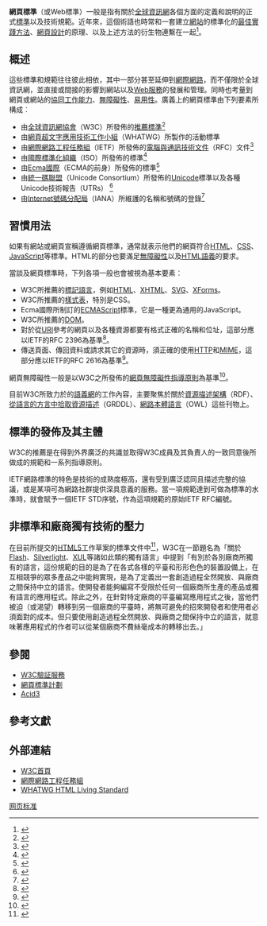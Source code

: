 '''網頁標準'''（或Web標準）一般是指有關於[[全球資訊網|全球資訊網]]各個方面的定義和說明的正式[[網路標準|標準]]以及技術規範。近年來，這個術語也時常和一套建立[[網站|網站]]的標準化的[[最佳實踐|最佳實踐方法]]、[[網頁設計|網頁設計]]的原理、以及上述方法的衍生物連繫在一起<ref>{{cite web | url=http://www.webstandards.org/about/mission/ | title=Mission - Web Standards Project | publisher=WaSP | accessdate=2009-01-19 | archive-date=2012-03-31 | archive-url=https://www.webcitation.org/66ZAMHKq1?url=http://www.webstandards.org/about/mission/ | dead-url=yes }}</ref>。

==概述==
這些標準和規範往往彼此相依，其中一部分甚至延伸到[[網際網路|網際網路]]，而不僅限於全球資訊網，並直接或間接的影響到網站以及[[Web服務|Web服務]]的發展和管理。同時也考量到網頁或網站的[[協同工作能力|協同工作能力]]、[[網頁親和力|無障礙性]]、[[易用性|易用性]]。廣義上的網頁標準由下列要素所構成︰
* 由[[全球資訊網協會|全球資訊網協會]]（W3C）所發佈的[[W3C推薦標準|推薦標準]]<ref>{{cite web | url=http://www.w3.org/TR/#Recommendations | title=W3C Technical Reports and Publications | publisher=W3C | accessdate=2009-01-19 | archive-date=2018-07-15 | archive-url=https://web.archive.org/web/20180715045533/http://www.w3.org/TR/#Recommendations | dead-url=no }}</ref>
* 由[[網頁超文字應用技術工作小組|網頁超文字應用技術工作小組]]（WHATWG）所製作的活動標準
* 由[[網際網路工程任務組|網際網路工程任務組]]（IETF）所發佈的[[RFC|電腦與通訊技術文件]]（RFC）文件<ref>{{cite web | url=http://www.ietf.org/rfc.html | title=IETF RFC page | publisher=IETF | accessdate=2009-01-19 | archive-url=https://web.archive.org/web/20090202124230/http://www.ietf.org/rfc.html | archive-date=2009-02-02 | dead-url=yes }}</ref>
* 由[[國際標準化組織|國際標準化組織]]（ISO）所發佈的標準<ref>{{cite web | url=http://www.iso.org/iso/search.htm?qt=world+wide+web&published=on&active_tab=standards |title=Search for World Wide Web in ISO standards | publisher=ISO | accessdate=2009-01-19}}</ref>
* 由[[Ecma_International|Ecma國際]]（ECMA的前身）所發佈的標準<ref>{{cite web | url=http://www.ecma-international.org/publications/index.html | title=Ecma formal publications | publisher=Ecma | accessdate=2009-01-19 | archive-date=2017-12-27 | archive-url=https://web.archive.org/web/20171227133707/http://www.ecma-international.org/publications/index.html | dead-url=no }}</ref>
* 由[[統一碼聯盟|統一碼聯盟]]（Unicode Consortium）所發佈的[[Unicode|Unicode]]標準以及各種Unicode技術報告（UTRs） <ref>{{cite web | url=http://www.unicode.org/reports/index.html | title=Unicode Technical Reports | publisher=Unicode Consortium | accessdate=2009-01-19}}</ref>
* 由[[IANA|Internet號碼分配局]]（IANA）所維護的名稱和號碼的登錄<ref>{{cite web | url=http://www.iana.org/ | title=IANA home page | publisher=IANA | accessdate=2009-01-19 | archive-url=https://web.archive.org/web/20170920185613/http://www.iana.org/ | archive-date=2017-09-20 | dead-url=yes }}</ref>

==習慣用法==
如果有網站或網頁宣稱遵循網頁標準，通常就表示他們的網頁符合[[HTML|HTML]]、[[CSS|CSS]]、[[JavaScript|JavaScript]]等標準。HTML的部分也要滿足[[網頁親和力|無障礙性]]以及[[HTML|HTML語義]]的要求。

當談及網頁標準時，下列各項一般也會被視為基本要素︰
* W3C所推薦的[[標記語言|標記語言]]，例如[[HTML|HTML]]、[[XHTML|XHTML]]、[[SVG|SVG]]、[[XForms|XForms]]。
* W3C所推薦的[[樣式表|樣式表]]，特別是CSS。
* Ecma國際所制訂的[[ECMAScript|ECMAScript]]標準，它是一種更為通用的JavaScript。
* W3C所推薦的[[DOM|DOM]]。
* 對於從[[URI|URI]]參考的網頁以及各種資源都要有格式正確的名稱和位址，這部分應以IETF的<nowiki>RFC 2396</nowiki>為基準<ref>{{cite IETF
| title       = Uniform Resource Identifiers (URI): Generic Syntax
| rfc         = 2396
| last1       = Berners-Lee
| first1      = Tim
| authorlink1 = Tim Berners-Lee
| last2       = Fielding
| first2      = Roy T.
| last3       = Masinter
| first3      = Larry
| authorlink3 = 
| year        = 1998
| month       = August
| publisher   = [[Internet_Engineering_Task_Force|IETF]]
| accessdate  = 2009-10-27
}}</ref>。
* 傳送頁面、傳回資料或請求其它的資源時，須正確的使用[[HTTP|HTTP]]和[[MIME|MIME]]，這部分應以IETF的<nowiki>RFC 2616</nowiki>為基準<ref>{{cite IETF
| title       = Hypertext Transfer Protocol -- HTTP/1.1
| rfc         = 2616
| last1       = Fielding
| first1      = Roy T.
| authorlink1 = 
| last2       = Gettys
| first2      = James
| authorlink2 = 
| last3       = Mogul
| first3      = Jeffrey C.
| authorlink3 = 
| last4       = Nielsen
| first4      = Henrik Frystyk
| authorlink4 = 
| last5       = Masinter
| first5      = Larry
| authorlink5 = 
| last6       = Leach
| first6      = Paul J.
| authorlink6 = 
| last7       = Berners-Lee
| first7      = Tim
| authorlink7 = Tim Berners-Lee
| year        = 1999
| month       = June
| publisher   = [[Internet_Engineering_Task_Force|IETF]]
| accessdate  = 2009-10-27
}}</ref>。

網頁無障礙性一般是以W3C之{{Link-en|網頁易讀性倡議|Web Accessibility Initiative}}所發佈的[[網頁無障礙性指導原則|網頁無障礙性指導原則]]為基準<ref>{{cite web
|url=http://www.w3.org/TR/WAI-WEBCONTENT/
|title=Web Content Accessibility Guidelines 1.0, W3C Recommendation 5-May-1999
|publisher=W3C
|year=1999
|accessdate=2009-02-18
|archive-date=2008-09-03
|archive-url=https://web.archive.org/web/20080903103856/http://www.w3.org/TR/WAI-WEBCONTENT/
|dead-url=no
}}</ref>。

目前W3C所致力於的[[語義網|語義網]]的工作內容，主要聚焦於關於[[RDF|資源描述架構]]（RDF）、[[GRDDL|從語言的方言中拾取資源描述]]（GRDDL）、[[網路本體語言|網路本體語言]]（OWL）這些刊物上。

==標準的發佈及其主體==
W3C的推薦是在得到外界廣泛的共識並取得W3C成員及其負責人的一致同意後所做成的規範和一系列指導原則。

IETF網路標準的特色是技術的成熟度極高，還有受到廣泛認同且描述完整的協議，或是某項可為網路社群提供深具意義的服務。當一項規範達到可做為標準的水準時，就會賦予一個IETF STD序號，作為這項規範的原始IETF RFC編號。

==非標準和廠商獨有技術的壓力==
在目前所提交的[[HTML5|HTML5]]工作草案的標準文件中<ref>{{cite web
|url=http://dev.w3.org/html5/spec/Overview.html#relationship-to-flash-silverlight-xul-and-similar-proprietary-languages
|title=HTML 5 A vocabulary and associated APIs for HTML and XHTML, W3C Working Draft 12 February 2009
|accessdate=2009-02-17
|publisher=W3C
|archive-date=2012-06-07
|archive-url=https://www.webcitation.org/68FLjONvi?url=http://dev.w3.org/html5/spec/single-page.html#relationship-to-flash-silverlight-xul-and-similar-proprietary-languages
|dead-url=yes
}}</ref>，W3C在一節題名為「關於[[Adobe_Flash|Flash]]、[[Silverlight|Silverlight]]、[[XUL|XUL]]等諸如此類的獨有語言」中提到「有別於各別廠商所獨有的語言，這份規範的目的是為了在各式各樣的平臺和形形色色的裝置設備上，在互相競爭的眾多產品之中能夠實現，是為了定義出一套創造過程全然開放、與廠商之間保持中立的語言。使開發者能夠編寫不受限於任何一個廠商所生產的產品或獨有語言的應用程式。除此之外，在針對特定廠商的平臺編寫應用程式之後，當他們被迫（或渴望）轉移到另一個廠商的平臺時，將無可避免的招來開發者和使用者必須面對的成本。但只要使用創造過程全然開放、與廠商之間保持中立的語言，就意味著應用程式的作者可以從某個廠商不費絲毫成本的轉移出去。」

==參閱==
* [[W3C驗証服務|W3C驗証服務]]
* [[網頁標準計劃|網頁標準計劃]]
* [[Acid3|Acid3]]

==參考文獻==
{{reflist|2}}

==外部連結==
* [http://www.w3.org/ W3C首頁] {{Wayback|url=http://www.w3.org/ |date=20021202091355 }}
* [http://www.ietf.org/ 網際網路工程任務組] {{Wayback|url=http://www.ietf.org/ |date=20090618032558 }}
* [https://html.spec.whatwg.org/multipage/ WHATWG HTML Living Standard]

[[Category:网页标准|]]